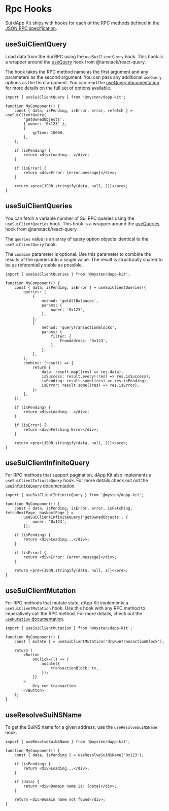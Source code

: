 # Rpc Hooks

Sui dApp Kit ships with hooks for each of the RPC methods defined in the
[JSON RPC specification](https://docs.sui.io/sui-api-ref).

## useSuiClientQuery

Load data from the Sui RPC using the `useSuiClientQuery` hook. This hook is a wrapper around the
[useQuery](https://tanstack.com/query/latest/docs/react/guides/queries) hook from
@tanstack/react-query.

The hook takes the RPC method name as the first argument and any parameters as the second argument.
You can pass any additional `useQuery` options as the third argument. You can read the
[useQuery documentation](https://tanstack.com/query/latest/docs/react/guides/queries) for more
details on the full set of options available.

```tsx
import { useSuiClientQuery } from '@mysten/dapp-kit';

function MyComponent() {
	const { data, isPending, isError, error, refetch } = useSuiClientQuery(
		'getOwnedObjects',
		{ owner: '0x123' },
		{
			gcTime: 10000,
		},
	);

	if (isPending) {
		return <div>Loading...</div>;
	}

	if (isError) {
		return <div>Error: {error.message}</div>;
	}

	return <pre>{JSON.stringify(data, null, 2)}</pre>;
}
```

## useSuiClientQueries

You can fetch a variable number of Sui RPC queries using the `useSuiClientQueries` hook. This hook
is a wrapper around the
[useQueries](https://tanstack.com/query/latest/docs/react/reference/useQueries) hook from
@tanstack/react-query.

The `queries` value is an array of query option objects identical to the `useSuiClientQuery` hook.

The `combine` parameter is optional. Use this parameter to combine the results of the queries into a
single value. The result is structurally shared to be as referentially stable as possible.

```tsx
import { useSuiClientQueries } from '@mysten/dapp-kit';

function MyComponent() {
	const { data, isPending, isError } = useSuiClientQueries({
		queries: [
			{
				method: 'getAllBalances',
				params: {
					owner: '0x123',
				},
			},
			{
				method: 'queryTransactionBlocks',
				params: {
					filter: {
						FromAddress: '0x123',
					},
				},
			},
		],
		combine: (result) => {
			return {
				data: result.map((res) => res.data),
				isSuccess: result.every((res) => res.isSuccess),
				isPending: result.some((res) => res.isPending),
				isError: result.some((res) => res.isError),
			};
		},
	});

	if (isPending) {
		return <div>Loading...</div>;
	}

	if (isError) {
		return <div>Fetching Error</div>;
	}

	return <pre>{JSON.stringify(data, null, 2)}</pre>;
}
```

## useSuiClientInfiniteQuery

For RPC methods that support pagination, dApp Kit also implements a `useSuiClientInfiniteQuery`
hook. For more details check out out the
[`useInfiniteQuery` documentation](https://tanstack.com/query/latest/docs/react/guides/infinite-queries).

```tsx
import { useSuiClientInfiniteQuery } from '@mysten/dapp-kit';

function MyComponent() {
	const { data, isPending, isError, error, isFetching, fetchNextPage, hasNextPage } =
		useSuiClientInfiniteQuery('getOwnedObjects', {
			owner: '0x123',
		});

	if (isPending) {
		return <div>Loading...</div>;
	}

	if (isError) {
		return <div>Error: {error.message}</div>;
	}

	return <pre>{JSON.stringify(data, null, 2)}</pre>;
}
```

## useSuiClientMutation

For RPC methods that mutate state, dApp Kit implements a `useSuiClientMutation` hook. Use this hook
with any RPC method to imperatively call the RPC method. For more details, check out the
[`useMutation` documentation](https://tanstack.com/query/latest/docs/react/guides/mutations).

```tsx
import { useSuiClientMutation } from '@mysten/dapp-kit';

function MyComponent() {
	const { mutate } = useSuiClientMutation('dryRunTransactionBlock');

	return (
		<Button
			onClick={() => {
				mutate({
					transactionBlock: tx,
				});
			}}
		>
			Dry run transaction
		</Button>
	);
}
```

## useResolveSuiNSName

To get the SuiNS name for a given address, use the `useResolveSuiNSName` hook.

```tsx
import { useResolveSuiNSName } from '@mysten/dapp-kit';

function MyComponent() {
	const { data, isPending } = useResolveSuiNSName('0x123');

	if (isPending) {
		return <div>Loading...</div>;
	}

	if (data) {
		return <div>Domain name is: {data}</div>;
	}

	return <div>Domain name not found</div>;
}
```
